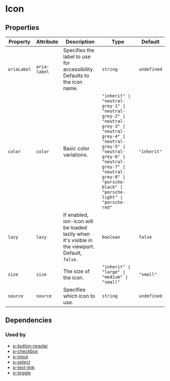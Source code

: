 # Icon



<!-- Auto Generated Below -->


## Properties

| Property    | Attribute    | Description                                                                                     | Type                                                                                                                                                                                                                               | Default     |
| ----------- | ------------ | ----------------------------------------------------------------------------------------------- | ---------------------------------------------------------------------------------------------------------------------------------------------------------------------------------------------------------------------------------- | ----------- |
| `ariaLabel` | `aria-label` | Specifies the label to use for accessibility. Defaults to the icon name.                        | `string`                                                                                                                                                                                                                           | `undefined` |
| `color`     | `color`      | Basic color variations.                                                                         | `"inherit" \| "neutral-grey-1" \| "neutral-grey-2" \| "neutral-grey-3" \| "neutral-grey-4" \| "neutral-grey-5" \| "neutral-grey-6" \| "neutral-grey-7" \| "neutral-grey-8" \| "porsche-black" \| "porsche-light" \| "porsche-red"` | `"inherit"` |
| `lazy`      | `lazy`       | If enabled, ion-icon will be loaded lazily when it's visible in the viewport. Default, `false`. | `boolean`                                                                                                                                                                                                                          | `false`     |
| `size`      | `size`       | The size of the icon.                                                                           | `"inherit" \| "large" \| "medium" \| "small"`                                                                                                                                                                                      | `"small"`   |
| `source`    | `source`     | Specifies which icon to use.                                                                    | `string`                                                                                                                                                                                                                           | `undefined` |


## Dependencies

### Used by

 - [p-button-regular](#/action/button-regular)
 - [p-checkbox](#/form/checkbox)
 - [p-input](#/form/input)
 - [p-select](#/form/select)
 - [p-text-link](#/action/text-link)
 - [p-toggle](#/form/toggle)